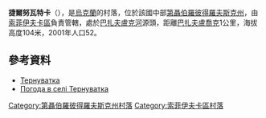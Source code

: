 {{coord|47|58|7|N|34|1|15|E|scale:30000_region:UA|display=title}}

'''捷爾努瓦特卡'''（{{lang-uk|Тернуватка}}），是[[烏克蘭|烏克蘭]]的村落，位於該國中部[[第聶伯羅彼得羅夫斯克州|第聶伯羅彼得羅夫斯克州]]，由[[索菲伊夫卡區|索菲伊夫卡區]]負責管轄，處於[[巴扎夫盧克河|巴扎夫盧克河]]源頭，距離[[巴扎夫盧喬克|巴扎夫盧喬克]]1公里，海拔高度104米，2001年人口52。

==參考資料==
* [http://gska2.rada.gov.ua/pls/z7502/A005?rdat1=06.12.2007&rf7571=6571 Тернуватка]{{dead link|date=2018年3月 |bot=InternetArchiveBot |fix-attempted=yes }}
* [http://weather.in.ua/ua/dnepropetrovskaja/26058 Погода в селі Тернуватка] {{Wayback|url=http://weather.in.ua/ua/dnepropetrovskaja/26058 |date=20160607120930 }}

{{DEFAULTSORT:Тернуватка}}
[[Category:第聶伯羅彼得羅夫斯克州村落|Category:第聶伯羅彼得羅夫斯克州村落]]
[[Category:索菲伊夫卡區村落|Category:索菲伊夫卡區村落]]


{{Dnipropetrovsk-geo-stub}}